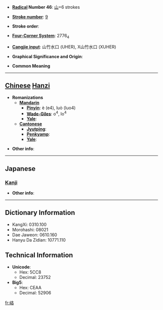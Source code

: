 * '''[[Wiktionary:Chinese radical index| Radical]] Number 46''': [[Wiktionary:Chinese radical index 山|山]]+6 strokes

* '''[[Wiktionary:Chinese total strokes index|Stroke number]]''': [[Wiktionary:Chinese total strokes index 9|9]]

* '''Stroke order''': 

* '''[[Wiktionary:Chinese four corner index|Four-Corner System]]''': 2776<sub>4</sub>

* '''[[Wiktionary:Chinese Cangjie index|Cangjie input]]''': 山竹水口 (UHER), X山竹水口 (XUHER)

* '''Graphical Significance and Origin''': 

* '''Common Meaning'''

----

== [[Chinese]] [[Hanzi]] ==

* '''Romanizations'''
** '''[[Mandarin]]'''
*** '''[[Pinyin]]''': è (e4), luò (luo4)
*** '''[[Wade-Giles]]''': o<sup>4</sup>, lo<sup>4</sup>
*** '''[[Yale]]''': 
** '''[[Cantonese]]'''
*** '''[[Jyutping]]''':
*** '''[[Penkyamp]]''': 
*** '''[[Yale]]''': 

* '''Other info''': 

----

==Japanese==
===[[Kanji]]===
{{kanji|on readings=[[らく]] (raku)
|kun readings=
}}

* '''Other info''':  

----

== Dictionary Information ==

* KangXi: 0310.100
* Morohashi: 08021
* Dae Jaweon: 0610.160
* Hanyu Da Zidian: 10771.110

== Technical Information ==

* '''Unicode''':
** Hex: 5CC8
** Decimal: 23752
* '''Big5''':
** Hex: CEAA
** Decimal: 52906

[[fr:峈]]
